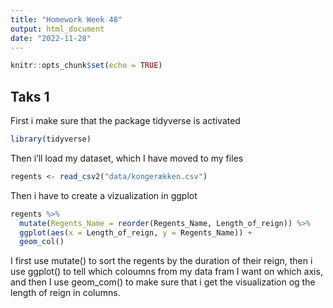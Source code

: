 ---
title: "Homework Week 48"
output: html_document
date: "2022-11-28"
---

```{r setup, include=FALSE}
knitr::opts_chunk$set(echo = TRUE)
```

## Taks 1

First i make sure that the package tidyverse is activated
```{r}
library(tidyverse)
```
Then i'll load my dataset, which I have moved to my files
```{r}
regents <- read_csv2("data/kongerækken.csv")
```
Then i have to create a vizualization in ggplot

```{r}
regents %>%
  mutate(Regents_Name = reorder(Regents_Name, Length_of_reign)) %>% 
  ggplot(aes(x = Length_of_reign, y = Regents_Name)) +
  geom_col()
```

I first use mutate() to sort the regents by the duration of their reign, then i use ggplot() to tell which coloumns from my data fram I want on which axis, and then I use geom_com() to make sure that i get the visualization og the length of reign in columns.